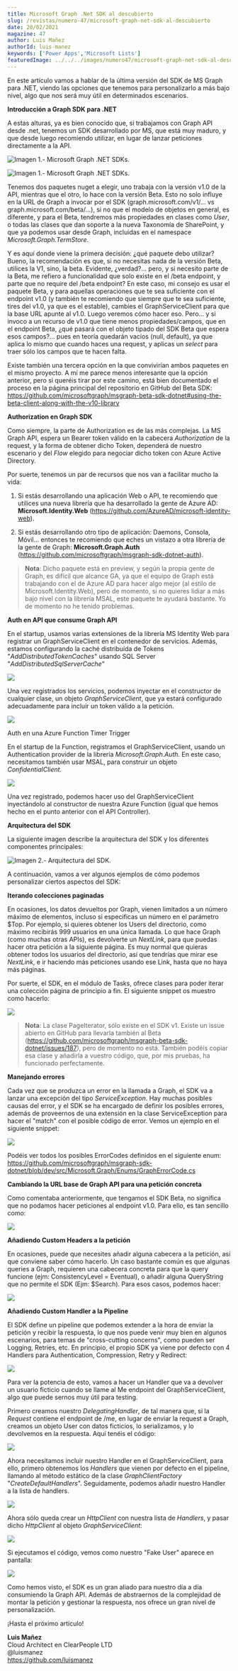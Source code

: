 ```yaml
---
title: Microsoft Graph .Net SDK al descubierto
slug: /revistas/numero-47/microsoft-graph-net-sdk-al-descubierto
date: 20/02/2021
magazine: 47
author: Luis Mañez
authorId: luis-manez
keywords: ['Power Apps','Microsoft Lists']
featuredImage: ../../../images/numero47/microsoft-graph-net-sdk-al-descubierto/image1.png
---
```







En este artículo vamos a hablar de la última versión del SDK de MS Graph
para .NET, viendo las opciones que tenemos para personalizarlo a más
bajo nivel, algo que nos será muy útil en determinados escenarios.

**Introducción a Graph SDK para .NET**

A estas alturas, ya es bien conocido que, si trabajamos con Graph API
desde .net, tenemos un SDK desarrollado por MS, que está muy maduro, y
que desde luego recomiendo utilizar, en lugar de lanzar peticiones
directamente a la API.

![**Imagen 1.- Microsoft Graph .NET SDKs.**](../../../images/numero47/microsoft-graph-net-sdk-al-descubierto/image1.png)

![**Imagen 1.- Microsoft Graph .NET SDKs.**](../../../images/numero47/microsoft-graph-net-sdk-al-descubierto/image2.png)



Tenemos dos paquetes nuget a elegir, uno trabaja con la versión v1.0 de
la API, mientras que el otro, lo hace con la versión Beta. Esto no solo
influye en la URL de Graph a invocar por el SDK
(graph.microsoft.com/v1/... vs graph.microsoft.com/beta/...), si no que
el modelo de objetos en general, es diferente, y para el Beta, tendremos
más propiedades en clases como *User*, o todas las clases que dan
soporte a la nueva Taxonomía de SharePoint, y que ya podemos usar desde
Graph, incluidas en el namespace *Microsoft.Graph.TermStore*.

Y es aquí donde viene la primera decisión: ¿qué paquete debo utilizar?
Bueno, la recomendación es que, si no necesitas nada de la versión Beta,
utilices la V1, sino, la beta. Evidente, ¿verdad?\... pero, y si
necesito parte de la Beta, me refiero a funcionalidad que solo existe en
el /beta endpoint, y parte que no require del /beta endpoint? En este
caso, mi consejo es usar el paquete Beta, y para aquellas operaciones
que te sea suficiente con el endpoint v1.0 (y también te recomiendo que
siempre que te sea suficiente, tires del v1.0, ya que es el estable),
cambies el GraphServiceClient para que la base URL apunte al v1.0. Luego
veremos cómo hacer eso. Pero... y si invoco a un recurso de v1.0 que
tiene menos propiedades/campos, que en el endpoint Beta, ¿qué pasará con
el objeto tipado del SDK Beta que espera esos campos?\... pues en teoría
quedarán vacíos (null, default), ya que aplica lo mismo que cuando haces
una request, y aplicas un *select* para traer sólo los campos que te
hacen falta.

Existe también una tercera opción en la que convivirían ambos paquetes
en el mismo proyecto. A mí me parece menos interesante que la opción
anterior, pero si queréis tirar por este camino, está bien documentado
el proceso en la página principal del repositorio en GitHub del Beta
SDK:
https://github.com/microsoftgraph/msgraph-beta-sdk-dotnet#using-the-beta-client-along-with-the-v10-library

**Authorization en Graph SDK**

Como siempre, la parte de Authorization es de las más complejas. La MS
Graph API, espera un Bearer token válido en la cabecera *Authorization*
de la request, y la forma de obtener dicho Token, dependerá de nuestro
escenario y del *Flow* elegido para negociar dicho token con Azure
Active Directory.

Por suerte, tenemos un par de recursos que nos van a facilitar mucho la
vida:

1.  Si estás desarrollando una aplicación Web o API, te recomiendo que
    utilices una nueva librería que ha desarrollado la gente de Azure
    AD: **Microsoft.Identity.Web**
    (https://github.com/AzureAD/microsoft-identity-web).

2.  Si estás desarrollando otro tipo de aplicación: Daemons, Consola,
    Móvil... entonces te recomiendo que eches un vistazo a otra librería
    de la gente de Graph: **Microsoft.Graph.Auth**
    (https://github.com/microsoftgraph/msgraph-sdk-dotnet-auth).
    

> **Nota**: Dicho paquete está en preview, y según la propia gente de
> Graph, es difícil que alcance GA, ya que el equipo de Graph está
> trabajando con el de Azure AD para hacer algo mejor (al estilo de
> Microsoft.Identity.Web), pero de momento, si no quieres lidiar a más
> bajo nivel con la librería MSAL, este paquete te ayudará bastante.
> Yo de momento no he tenido problemas.

**Auth en API que consume Graph API**

En el startup, usamos varias extensiones de la librería MS Identity Web
para registrar un GraphServiceClient en el contenedor de servicios.
Además, estamos configurando la caché distribuída de Tokens
"*AddDistributedTokenCaches*" usando SQL Server
"*AddDistributedSqlServerCache*"

![](../../../images/numero47/microsoft-graph-net-sdk-al-descubierto/image3.png)

Una vez registrados los servicios, podemos inyectar en el constructor de
cualquier clase, un objeto *GraphServiceClient*, que ya estará
configurado adecuadamente para incluir un token válido a la petición.

![](../../../images/numero47/microsoft-graph-net-sdk-al-descubierto/image4.png)

Auth en una Azure Function Timer Trigger

En el startup de la Function, registramos el GraphServiceClient, usando
un Authentication provider de la librería *Microsoft.Graph.Auth*. En
este caso, necesitamos también usar MSAL, para construir un objeto
*ConfidentialClient.*

![](../../../images/numero47/microsoft-graph-net-sdk-al-descubierto/image5.png)

Una vez registrado, podemos hacer uso del GraphServiceClient
inyectándolo al constructor de nuestra Azure Function (igual que hemos
hecho en el punto anterior con el API Controller).

**Arquitectura del SDK**

La siguiente imagen describe la arquitectura del SDK y los diferentes
componentes principales:

![**Imagen 2.- Arquitectura del SDK.**](../../../images/numero47/microsoft-graph-net-sdk-al-descubierto/image6.png)



A continuación, vamos a ver algunos ejemplos de cómo podemos
personalizar ciertos aspectos del SDK:

**Iterando colecciones paginadas**

En ocasiones, los datos devueltos por Graph, vienen limitados a un
número máximo de elementos, incluso si especificas un número en el
parámetro $Top. Por ejemplo, si quieres obtener los Users del
directorio, como máximo recibirás 999 usuarios en una única llamada. Lo
que hace Graph (como muchas otras APIs), es devolverte un *NextLink*,
para que puedas hacer otra petición a la siguiente página. Es muy normal
que quieras obtener todos los usuarios del directorio, así que tendrías
que mirar ese *NextLink*, e ir haciendo más peticiones usando ese Link,
hasta que no haya más páginas.

Por suerte, el SDK, en el módulo de Tasks, ofrece clases para poder
iterar una colección página de principio a fin. El siguiente snippet os
muestro como hacerlo:

![](../../../images/numero47/microsoft-graph-net-sdk-al-descubierto/image7.png)

> **Nota**: La clase PageIterator, sólo existe en el SDK v1. Existe un
> issue abierto en GitHub para llevarla también al Beta
> (https://github.com/microsoftgraph/msgraph-beta-sdk-dotnet/issues/187),
> pero de momento no está. También podéis copiar esa clase y añadirla a
> vuestro código, que, por mis pruebas, ha funcionado perfectamente.

**Manejando errores**

Cada vez que se produzca un error en la llamada a Graph, el SDK va a
lanzar una excepción del tipo *ServiceException*. Hay muchas posibles
causas del error, y el SDK se ha encargado de definir los posibles
errores, además de proveernos de una extensión en la clase
ServiceException para hacer el "match" con el posible código de error.
Vemos un ejemplo en el siguiente snippet:

![](../../../images/numero47/microsoft-graph-net-sdk-al-descubierto/image8.png)

Podéis ver todos los posibles ErrorCodes definidos en el siguiente enum:
https://github.com/microsoftgraph/msgraph-sdk-dotnet/blob/dev/src/Microsoft.Graph/Enums/GraphErrorCode.cs

**Cambiando la URL base de Graph API para una petición concreta**

Como comentaba anteriormente, que tengamos el SDK Beta, no significa que
no podamos hacer peticiones al endpoint v1.0. Para ello, es tan sencillo
como:

![](../../../images/numero47/microsoft-graph-net-sdk-al-descubierto/image9.png)

**Añadiendo Custom Headers a la petición**

En ocasiones, puede que necesites añadir alguna cabecera a la petición,
así que conviene saber cómo hacerlo. Un caso bastante común es que
algunas queries a Graph, requieren una cabecera concreta para que la
query funcione (ejm: ConsistencyLevel = Eventual), o añadir alguna
QueryString que no permite el SDK (Ejm: \$Search). Para esos casos,
podemos hacer:

![](../../../images/numero47/microsoft-graph-net-sdk-al-descubierto/image10.png)

**Añadiendo Custom Handler a la Pipeline**

El SDK define un pipeline que podemos extender a la hora de enviar la
petición y recibir la respuesta, lo que nos puede venir muy bien en
algunos escenarios, para temas de "cross-cutting concerns", como pueden
ser Logging, Retries, etc. En principio, el propio SDK ya viene por
defecto con 4 Handlers para Authentication, Compression, Retry y
Redirect:

![](../../../images/numero47/microsoft-graph-net-sdk-al-descubierto/image11.png)

Para ver la potencia de esto, vamos a hacer un Handler que va a devolver
un usuario ficticio cuando se llame al Me endpoint del
GraphServiceClient, algo que puede sernos muy útil para testing.

Primero creamos nuestro *DelegatingHandler*, de tal manera que, si la
*Request* contiene el endpoint de /me, en lugar de enviar la request a
Graph, creamos un objeto User con datos ficticios, lo serializamos, y lo
devolvemos en la respuesta. Aquí tenéis el código:

![](../../../images/numero47/microsoft-graph-net-sdk-al-descubierto/image12.png)

Ahora necesitamos incluir nuestro Handler en el GraphServiceClient, para
ello, primero obtenemos los *Handlers* que vienen por defecto en el
pipeline, llamando al método estático de la clase *GraphClientFactory*
"*CreateDefaultHandlers*". Seguidamente, podemos añadir nuestro Handler
a la lista de handlers.

![](../../../images/numero47/microsoft-graph-net-sdk-al-descubierto/image13.png)

Ahora sólo queda crear un *HttpClient* con nuestra lista de *Handlers*,
y pasar dicho *HttpClient* al objeto *GraphServiceClient*:

![](../../../images/numero47/microsoft-graph-net-sdk-al-descubierto/image14.png)

Si ejecutamos el código, vemos como nuestro "Fake User" aparece en
pantalla:

![](../../../images/numero47/microsoft-graph-net-sdk-al-descubierto/image15.png)

Como hemos visto, el SDK es un gran aliado para nuestro día a día
consumiendo la Graph API. Además de abstraernos de la complejidad de
montar la petición y gestionar la respuesta, nos ofrece un gran nivel de
personalización.

¡Hasta el próximo artículo!

**Luis Mañez** <br />
Cloud Architect en ClearPeople LTD <br />
@luismanez <br />
https://github.com/luismanez